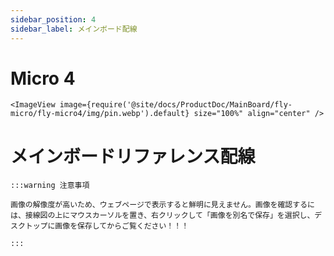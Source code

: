 ```yaml
---
sidebar_position: 4
sidebar_label: メインボード配線
---
```




# Micro 4

    <ImageView image={require('@site/docs/ProductDoc/MainBoard/fly-micro/fly-micro4/img/pin.webp').default} size="100%" align="center" />


# メインボードリファレンス配線

    :::warning 注意事項

    画像の解像度が高いため、ウェブページで表示すると鮮明に見えません。画像を確認するには、接線図の上にマウスカーソルを置き、右クリックして「画像を別名で保存」を選択し、デスクトップに画像を保存してからご覧ください！！！

    :::

